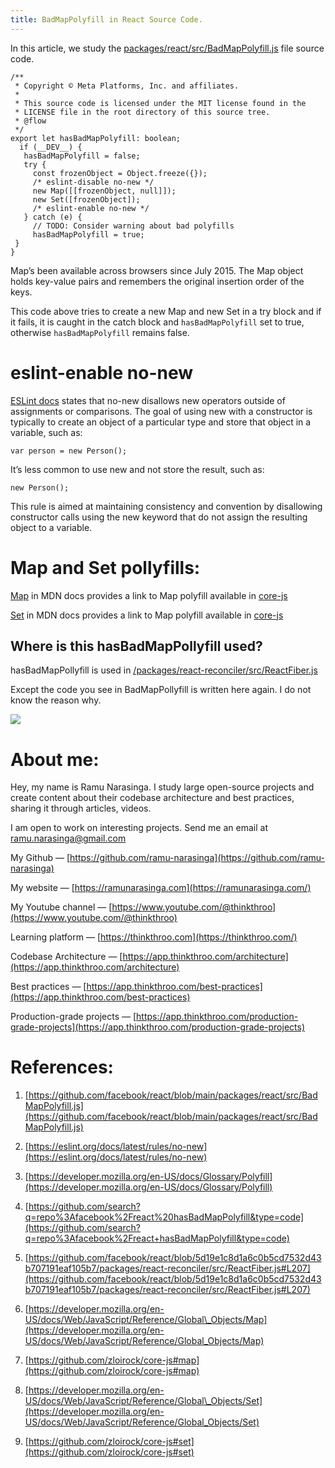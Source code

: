 ```yaml
---
title: BadMapPolyfill in React Source Code.
---
```


In this article, we study the [packages/react/src/BadMapPolyfill.js](https://github.com/facebook/react/blob/main/packages/react/src/BadMapPolyfill.js) file source code.

```plaintext
/**
 * Copyright © Meta Platforms, Inc. and affiliates.
 *
 * This source code is licensed under the MIT license found in the
 * LICENSE file in the root directory of this source tree.
 * @flow
 */
export let hasBadMapPolyfill: boolean;
  if (__DEV__) {
   hasBadMapPolyfill = false;
   try {
     const frozenObject = Object.freeze({});
     /* eslint-disable no-new */
     new Map([[frozenObject, null]]);
     new Set([frozenObject]);
     /* eslint-enable no-new */
   } catch (e) {
     // TODO: Consider warning about bad polyfills
     hasBadMapPolyfill = true;
 }
}
```

Map’s been available across browsers since July 2015. The Map object holds key-value pairs and remembers the original insertion order of the keys.

This code above tries to create a new Map and new Set in a try block and if it fails, it is caught in the catch block and `hasBadMapPolyfill` set to true, otherwise `hasBadMapPolyfill` remains false.

# **eslint-enable no-new**

[ESLint docs](https://eslint.org/docs/latest/rules/no-new) states that no-new disallows new operators outside of assignments or comparisons. The goal of using new with a constructor is typically to create an object of a particular type and store that object in a variable, such as:

```plaintext
var person = new Person();
```

It’s less common to use new and not store the result, such as:

```plaintext
new Person();
```

This rule is aimed at maintaining consistency and convention by disallowing constructor calls using the new keyword that do not assign the resulting object to a variable.

# **Map and Set pollyfills:**

[Map](https://developer.mozilla.org/en-US/docs/Web/JavaScript/Reference/Global_Objects/Map) in MDN docs provides a link to Map polyfill available in [core-js](https://github.com/zloirock/core-js#map)

[Set](https://developer.mozilla.org/en-US/docs/Web/JavaScript/Reference/Global_Objects/Set) in MDN docs provides a link to Map polyfill available in [core-js](https://github.com/zloirock/core-js#set)

## **Where is this hasBadMapPollyfill used?**

hasBadMapPollyfill is used in [/packages/react-reconciler/src/ReactFiber.js](https://github.com/facebook/react/blob/5d19e1c8d1a6c0b5cd7532d43b707191eaf105b7/packages/react-reconciler/src/ReactFiber.js#L122-L134)

Except the code you see in BadMapPollyfill is written here again. I do not know the reason why.

![](https://miro.medium.com/v2/resize:fit:875/1*NAOSiNaRo0ZDBJ9UjCb5BA.png)

# **About me:**

Hey, my name is Ramu Narasinga. I study large open-source projects and create content about their codebase architecture and best practices, sharing it through articles, videos.

I am open to work on interesting projects. Send me an email at ramu.narasinga@gmail.com

My Github — [https://github.com/ramu-narasinga](https://github.com/ramu-narasinga)

My website — [https://ramunarasinga.com](https://ramunarasinga.com/)

My Youtube channel — [https://www.youtube.com/@thinkthroo](https://www.youtube.com/@thinkthroo)

Learning platform — [https://thinkthroo.com](https://thinkthroo.com/)

Codebase Architecture — [https://app.thinkthroo.com/architecture](https://app.thinkthroo.com/architecture)

Best practices — [https://app.thinkthroo.com/best-practices](https://app.thinkthroo.com/best-practices)

Production-grade projects — [https://app.thinkthroo.com/production-grade-projects](https://app.thinkthroo.com/production-grade-projects)

# **References:**

1. [https://github.com/facebook/react/blob/main/packages/react/src/BadMapPolyfill.js](https://github.com/facebook/react/blob/main/packages/react/src/BadMapPolyfill.js)
    
2. [https://eslint.org/docs/latest/rules/no-new](https://eslint.org/docs/latest/rules/no-new)
    
3. [https://developer.mozilla.org/en-US/docs/Glossary/Polyfill](https://developer.mozilla.org/en-US/docs/Glossary/Polyfill)
    
4. [https://github.com/search?q=repo%3Afacebook%2Freact%20hasBadMapPolyfill&type=code](https://github.com/search?q=repo%3Afacebook%2Freact+hasBadMapPolyfill&type=code)
    
5. [https://github.com/facebook/react/blob/5d19e1c8d1a6c0b5cd7532d43b707191eaf105b7/packages/react-reconciler/src/ReactFiber.js#L207](https://github.com/facebook/react/blob/5d19e1c8d1a6c0b5cd7532d43b707191eaf105b7/packages/react-reconciler/src/ReactFiber.js#L207)
    
6. [https://developer.mozilla.org/en-US/docs/Web/JavaScript/Reference/Global\_Objects/Map](https://developer.mozilla.org/en-US/docs/Web/JavaScript/Reference/Global_Objects/Map)
    
7. [https://github.com/zloirock/core-js#map](https://github.com/zloirock/core-js#map)
    
8. [https://developer.mozilla.org/en-US/docs/Web/JavaScript/Reference/Global\_Objects/Set](https://developer.mozilla.org/en-US/docs/Web/JavaScript/Reference/Global_Objects/Set)
    
9. [https://github.com/zloirock/core-js#set](https://github.com/zloirock/core-js#set)
